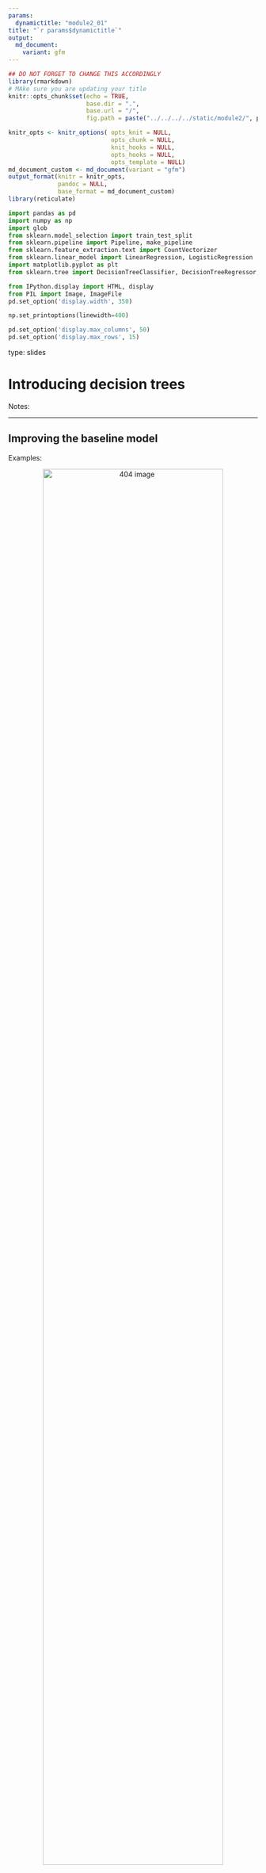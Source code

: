 ```yaml
---
params:
  dynamictitle: "module2_01"
title: "`r params$dynamictitle`"
output: 
  md_document:
    variant: gfm
---
```



```r
## DO NOT FORGET TO CHANGE THIS ACCORDINGLY 
library(rmarkdown)
# MAke sure you are updating your title 
knitr::opts_chunk$set(echo = TRUE,
                      base.dir = ".", 
                      base.url = "/",
                      fig.path = paste("../../../../static/module2/", params$dynamictitle,"/", sep = ""))

knitr_opts <- knitr_options( opts_knit = NULL,
                             opts_chunk = NULL,
                             knit_hooks = NULL,
                             opts_hooks = NULL,
                             opts_template = NULL)
md_document_custom <- md_document(variant = "gfm")
output_format(knitr = knitr_opts,
              pandoc = NULL,
              base_format = md_document_custom)
library(reticulate)

```


```python
import pandas as pd
import numpy as np
import glob
from sklearn.model_selection import train_test_split
from sklearn.pipeline import Pipeline, make_pipeline
from sklearn.feature_extraction.text import CountVectorizer
from sklearn.linear_model import LinearRegression, LogisticRegression
import matplotlib.pyplot as plt
from sklearn.tree import DecisionTreeClassifier, DecisionTreeRegressor, export_graphviz

from IPython.display import HTML, display
from PIL import Image, ImageFile
pd.set_option('display.width', 350)

np.set_printoptions(linewidth=400)

pd.set_option('display.max_columns', 50)
pd.set_option('display.max_rows', 15)

```


type: slides

# Introducing decision trees 

Notes: <br>

---

## Improving the baseline model



Examples:

<center><img src="/module2/quiz2-grade-toy.png"  width = "85%" alt="404 image" /></center>


Notes: 

So we have built a baseline model, but can we do better than that? 



We're going to bring back this data set that we saw previously which is the classification dataset for whether or not a student will get an A+ on the second quiz given that there are multiple other columns here. 


If you are asked to write a program to predict whether a student gets an A+ or not in quiz2, how would you go for it? 

In our dummy model we only predicted the most occurring value in this Quiz 2 column on our new test data, so for example, if A+  was most occurring,  then on any new test data, it would just predict A+ no matter what all of these other column values were. 

We have all of these features that we could use to help with our predictions. To make things initially more understandable, we are going to change our dataset a little bit so they are expressed in binary values.  1 = yes and 0 = no or 1=A+ 0=Not A+. 






--- 

## A program for prediction using a set of rules with *if/else* statements 


<center>
<img src="/module2/quiz2-grade-toy.png" height="600" width="600"> 
</center>


- How about a rule-based algorithm with several *if/else* statements?  
```
if class attendance == 1 and quiz1 == 1:
    quiz2 == "A+"
elif class attendance == 1 and lab3 == 1 and lab4 == 1:
    quiz2 == "A+"
...
```

Notes: 

Now that we have a model where our features are 1 of 2 options, how about we have a rule-based algorithm with several *if/else* statements?  
We learned about conditions and *if/else* statements in module 5 of ***Programming in Python for Data Science***, now let's incorporate this concept into a machine learning problem. 

Looking at the first example we have `class_attendance=1` and `quiz1=1` as well. That gives us in our training data an A+ as the target. We could write a rule where if   `class_attendance=1` and `quiz1=1`  we predict quiz2 =A+ since there are no other examples in the data. 

In our next example, we could make an if-else statement where  `class_attendance=1` and `lab3=1` and `lab4=1` then quiz2=A+ since there are no other examples in this dataset. 

```
if class attendance == 1 and quiz1 == 1:
    quiz2 == "A+"
elif class attendance == 1 and lab3 == 1 and lab4 == 1:
    quiz2 == "A+"
...
```

We can continue making these rules until we have many rules. 

Since we have 7 features each with 2 possibilities, the total possible different rules could be 128 different statements but neither of us wants to write all these, which is where decision trees come into play. 

---

```python
classification_df = pd.read_csv("data/quiz2-grade-toy-classification.csv")
classification_df.head(3)
```


```python
X = classification_df.drop(columns=["quiz2"])
X.head(3)
```

```python
y = classification_df["quiz2"]
y.head(3)
```


Notes: 

Let's take our 𝑋 and 𝑦 from our `quiz2` data that we had before.


---

```python
X_binary = X.copy()
columns = ["lab1", "lab2", "lab3", "lab4", "quiz1"]
for col in columns:
    X_binary[col] = X_binary[col].apply(
        lambda x: 1 if x >= 90 else 0)
X_binary.head()    
```


Notes: 

Now let's binarize the features in `X` as we discussed. Don’t worry too much about this code. 

We can see that each column now only has a value of either `0` or `1`. 

Now that we have this data in a preferred way we can try and make our predictions with rules and that's where our decision trees come in. 


---

## Decision trees


<center><img src="/module2/nature.png"  width = "85%" alt="404 image" /></center>


Notes: 

The decision tree models use an algorithm that derives such rules from data in a principled way.

---

## Decision trees terminology 


<center>
<img src="/module2/lingo_tree.png"  width = "85%" alt="404 image">
</center>

Note: 


Before we go forward with learning about decision tree classifiers and reggressors we need to understand the structure of a decision tree.
Here is the key terminology that you will have to know: 

- **Root**: Where we start making our conditions.
- **Branch**:  A branch connects to the next node (statement). Each branch represents either true or false.
- **Internal node**: conditions within the tree.  
- **Leaf**: the value predicted from the conditions. 
- **Tree depth**: The longest path from the root to a leaf.

With the decision tree algorithm in machine learning, the tree can have at most two **nodes** resulting from it, also known as **children**. 

This tree would have a depth of 2. 

---

<center>
<img src="/module2/example3.png"  width = "85%" alt="404 image">
</center>


Note: 

Using our quiz2 dataset as an example, a tree may look something like this. 

This tree has a depth of 3. 

Trees do not need to be balanced. 


---

## Decision Stump

<br>
<br>
<center>
<img src="/module2/stump.png"  width = "60%" alt="404 image">
</center>


Note: 

This tree has a depth of 1. 

A decision tree that has a depth of 1 is called a ***decision stump***.  


---

# Let’s apply what we learned!

Notes: <br>
